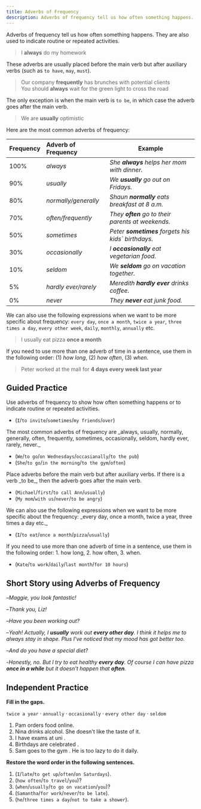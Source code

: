 ```yaml
---
title: Adverbs of Frequency
description: Adverbs of frequency tell us how often something happens. They are also used to indicate routine or repeated activities.
---
```


Adverbs of frequency tell us how often something happens. They are also used to indicate routine or repeated activities.

> I **always** do my homework

These adverbs are usually placed before the main verb but after auxiliary verbs (such as `to have`, `may`, `must`).

> Our company **frequently** has brunches with potential clients  
> You should **always** wait for the green light to cross the road

The only exception is when the main verb is `to be`, in which case the adverb goes after the main verb.

> We are **usually** optimistic

Here are the most common adverbs of frequency:

| Frequency | Adverb of Frequency  | Example                                            |
| :-------- | :------------------- | -------------------------------------------------- |
| 100%      | _always_             | _She **always** helps her mom with dinner._        |
| 90%       | _usually_            | _We **usually** go out on Fridays._                |
| 80%       | _normally/generally_ | _Shaun **normally** eats breakfast at 8 a.m._      |
| 70%       | _often/frequently_   | _They **often** go to their parents at weekends._  |
| 50%       | _sometimes_          | _Peter **sometimes** forgets his kids` birthdays._ |
| 30%       | _occasionally_       | _I **occasionally** eat vegetarian food._          |
| 10%       | _seldom_             | _We **seldom** go on vacation together._           |
| 5%        | _hardly ever/rarely_ | _Meredith **hardly ever** drinks coffee._          |
| 0%        | _never_              | _They **never** eat junk food._                    |

We can also use the following expressions when we want to be more specific about frequency: `every day`, `once a month`, `twice a year`, `three times a day`, `every other week`, `daily`, `monthly`, `annually` etc.

> I usually eat pizza **once a month**

If you need to use more than one adverb of time in a sentence, use them in the following order: (1) _how long_, (2) _how often_, (3) _when_.

> Peter worked at the mall for **4 days <Asterisk label="how long" /> every week <Asterisk label="how often" /> last year <Asterisk label="when" />**

## Guided Practice

<Sidenote mt={8}>
  Use adverbs of frequency to show how often something happens or to indicate routine or repeated
  activities.
</Sidenote>

- (`I`/`to invite`/`sometimes`/`my friends`/`over`) <InfoTooltip label="I sometimes invite my friends over" />

<Sidenote>
  The most common adverbs of frequency are _always, usually, normally, generally, often, frequently,
  sometimes, occasionally, seldom, hardly ever, rarely, never._
</Sidenote>

- (`We`/`to go`/`on Wednesdays`/`occasianally`/`to the pub`) <InfoTooltip label="We occasionally go to the pub on Wednesdays" />
- (`She`/`to go`/`in the morning`/`to the gym`/`often`) <InfoTooltip label="She often goes to the gym in the morning" />

<Sidenote>
  Place adverbs before the main verb but after auxiliary verbs. If there is a verb _to be_, then the
  adverb goes after the main verb.
</Sidenote>

- (`Michael`/`first`/`to call Ann`/`usually`) <InfoTooltip label="Michael usually calls Ann first" />
- (`My mom`/`with us`/`never`/`to be angry`) <InfoTooltip label="My mom is never angry with us" />

<Sidenote>
  We can also use the following expressions when we want to be more specific about the frequency:
  _every day, once a month, twice a year, three times a day etc._
</Sidenote>

- (`I`/`to eat`/`once a month`/`pizza`/`usually`) <InfoTooltip label="I usually eat pizza once a month" />

<Sidenote>
  If you need to use more than one adverb of time in a sentence, use them in the following order: 1.
  how long, 2. how often, 3. when.
</Sidenote>

- (`Kate`/`to work`/`daily`/`last month`/`for 10 hours`) <InfoTooltip label="Kate worked for 10 hours daily last month" />

## Short Story using Adverbs of Frequency

–_Maggie, you look fantastic!_

–_Thank you, Liz!_

–_Have you been working out?_

–_Yeah! Actually, I **usually** work out **every other day**. I think it helps me to always stay in shape. Plus I've noticed that my mood has got better too._

–_And do you have a special diet?_

-_Honestly, no. But I try to eat healthy **every day**. Of course I can have pizza **once in a while** but it doesn't happen that **often**._

## Independent Practice

**Fill in the gaps.**

`twice a year` · `annually` · `occasionally` · `every other day` · `seldom`

1. Pam <Blank /> orders food online. <InfoTooltip label="occasionally" />
2. Nina <Blank /> drinks alcohol. She doesn't like the taste of it. <InfoTooltip label="seldom" />
3. I have exams at uni <Blank /> . <InfoTooltip label="twice a year" />
4. Birthdays are celebrated <Blank /> . <InfoTooltip label="annually" />
5. Sam goes to the gym <Blank /> . He is too lazy to do it daily. <InfoTooltip label="every other day" />

**Restore the word order in the following sentences.**

1. (`I`/`late`/`to get up`/`often`/`on Saturdays`). <InfoTooltip label="I often get up late on Saturdays." />
2. (`how often`/`to travel`/`you`)? <InfoTooltip label="How often do you travel?" />
3. (`when`/`usually`/`to go on vacation`/`you`)? <InfoTooltip label="When do you usually go on vacation?" />
4. (`Samantha`/`for work`/`never`/`to be late`). <InfoTooltip label="Samantha is never late for work." />
5. (`he`/`three times a day`/`not to take a shower`). <InfoTooltip label="He doesn't take a shower three times a day." />
